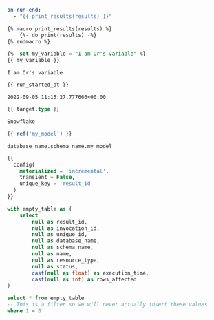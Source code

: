
```yml dbt_project.yml
on-run-end:
  - "{{ print_results(results) }}"
```


```sql print_results.sql
{% macro print_results(results) %}
    {%- do print(results) -%}
{% endmacro %}
```


```sql 
{%- set my_variable = "I am Or's variable" %}
{{ my_variable }}
```

```shell 
I am Or's variable
```

```sql 
{{ run_started_at }}
```

```shell 
2022-09-05 11:15:27.777666+00:00
```


```sql 
{{ target.type }}
```

```shell 
Snowflake
```


```sql 
{{ ref('my_model') }}
```

```shell 
database_name.schema_name.my_model
```

```sql dbt_run_results.sql
{{
  config(
    materialized = 'incremental',
    transient = False,
    unique_key = 'result_id'
  )
}}

with empty_table as (
    select
        null as result_id,
        null as invocation_id,
        null as unique_id,
        null as database_name,
        null as schema_name,
        null as name,
        null as resource_type,
        null as status,
        cast(null as float) as execution_time,
        cast(null as int) as rows_affected
)

select * from empty_table
-- This is a filter so we will never actually insert these values
where 1 = 0
```